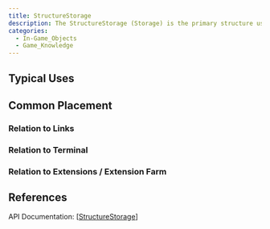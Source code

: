 ```yaml
---
title: StructureStorage
description: The StructureStorage (Storage) is the primary structure used to store Resources in each room. It is available to build at Room Control Level 4. Only one can be built per room, but it will store up to 1 million resources. It inherits from OwnedStructure, Structure and RoomObject.
categories:
  - In-Game_Objects
  - Game_Knowledge
---
```


## Typical Uses

## Common Placement

### Relation to Links

### Relation to Terminal

### Relation to Extensions / Extension Farm

## References

API Documentation: [[StructureStorage](http://support.screeps.com/hc/en-us/articles/208436805-StructureStorage)]
